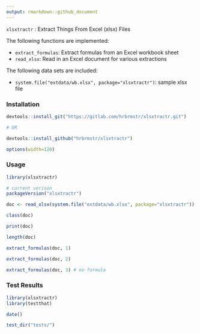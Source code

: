 ```yaml
---
output: rmarkdown::github_document
---
```


`xlsxtractr` : Extract Things From Excel (xlsx) Files

The following functions are implemented:

- `extract_formulas`:	Extract formulas from an Excel workbook sheet
- `read_xlsx`:	Read in an Excel document for various extractions

The following data sets are included:

- `system.file("extdata/wb.xlsx", package="xlsxtractr")`: sample xlsx file

### Installation

```r
devtools::install_git("https://gitlab.com/hrbrmstr/xlsxtractr.git")

# OR

devtools::install_github("hrbrmstr/xlsxtractr")
```

```r
options(width=120)
```

### Usage

```r
library(xlsxtractr)

# current verison
packageVersion("xlsxtractr")

doc <- read_xlsx(system.file("extdata/wb.xlsx", package="xlsxtractr"))

class(doc)

print(doc)

length(doc)

extract_formulas(doc, 1)

extract_formulas(doc, 2)

extract_formulas(doc, 3) # no formula
```

### Test Results

```r
library(xlsxtractr)
library(testthat)

date()

test_dir("tests/")
```

